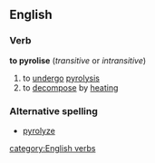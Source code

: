 ==English==
===Verb===
'''to pyrolise'''  (''transitive'' or ''intransitive'')
# to [[undergo]] [[pyrolysis]]
# to [[decompose]] by [[heating]]
===Alternative spelling===
*[[pyrolyze]]
[[category:English verbs]]